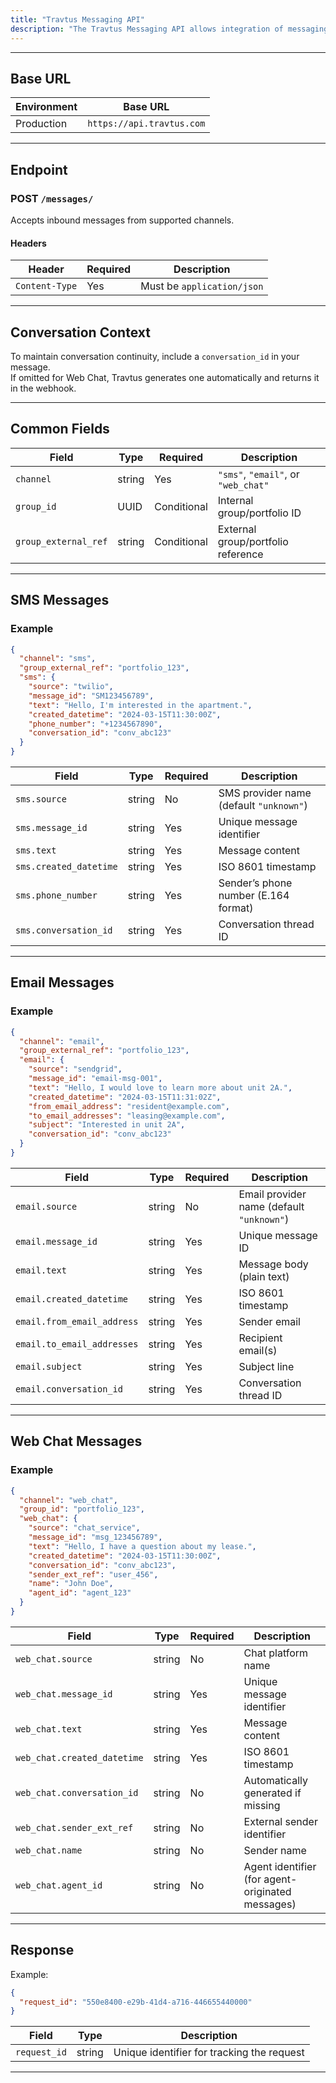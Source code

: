 ```yaml
---
title: "Travtus Messaging API"
description: "The Travtus Messaging API allows integration of messaging systems (SMS, Email, and Web Chat) with Travtus AI-powered conversation management. You can send inbound customer messages to Travtus, which processes them and returns AI-generated responses via webhooks."
---
```



---

## Base URL

| Environment | Base URL                  |
| ----------- | ------------------------- |
| Production  | `https://api.travtus.com` |

---

## Endpoint

### **POST** `/messages/`

Accepts inbound messages from supported channels.

#### Headers

| Header         | Required | Description                |
| -------------- | -------- | -------------------------- |
| `Content-Type` | Yes      | Must be `application/json` |

---

## Conversation Context

To maintain conversation continuity, include a `conversation_id` in your message.\
If omitted for Web Chat, Travtus generates one automatically and returns it in the webhook.

---

## Common Fields

| Field                | Type   | Required    | Description                         |
| -------------------- | ------ | ----------- | ----------------------------------- |
| `channel`            | string | Yes         | `"sms"`, `"email"`, or `"web_chat"` |
| `group_id`           | UUID   | Conditional | Internal group/portfolio ID         |
| `group_external_ref` | string | Conditional | External group/portfolio reference  |

---

## SMS Messages

### Example

```json
{
  "channel": "sms",
  "group_external_ref": "portfolio_123",
  "sms": {
    "source": "twilio",
    "message_id": "SM123456789",
    "text": "Hello, I'm interested in the apartment.",
    "created_datetime": "2024-03-15T11:30:00Z",
    "phone_number": "+1234567890",
    "conversation_id": "conv_abc123"
  }
}
```

| Field                  | Type   | Required | Description                             |
| ---------------------- | ------ | -------- | --------------------------------------- |
| `sms.source`           | string | No       | SMS provider name (default `"unknown"`) |
| `sms.message_id`       | string | Yes      | Unique message identifier               |
| `sms.text`             | string | Yes      | Message content                         |
| `sms.created_datetime` | string | Yes      | ISO 8601 timestamp                      |
| `sms.phone_number`     | string | Yes      | Sender’s phone number (E.164 format)    |
| `sms.conversation_id`  | string | Yes      | Conversation thread ID                  |

---

## Email Messages

### Example

```json
{
  "channel": "email",
  "group_external_ref": "portfolio_123",
  "email": {
    "source": "sendgrid",
    "message_id": "email-msg-001",
    "text": "Hello, I would love to learn more about unit 2A.",
    "created_datetime": "2024-03-15T11:31:02Z",
    "from_email_address": "resident@example.com",
    "to_email_addresses": "leasing@example.com",
    "subject": "Interested in unit 2A",
    "conversation_id": "conv_abc123"
  }
}
```

| Field                      | Type   | Required | Description                               |
| -------------------------- | ------ | -------- | ----------------------------------------- |
| `email.source`             | string | No       | Email provider name (default `"unknown"`) |
| `email.message_id`         | string | Yes      | Unique message ID                         |
| `email.text`               | string | Yes      | Message body (plain text)                 |
| `email.created_datetime`   | string | Yes      | ISO 8601 timestamp                        |
| `email.from_email_address` | string | Yes      | Sender email                              |
| `email.to_email_addresses` | string | Yes      | Recipient email(s)                        |
| `email.subject`            | string | Yes      | Subject line                              |
| `email.conversation_id`    | string | Yes      | Conversation thread ID                    |

---

## Web Chat Messages

### Example

```json
{
  "channel": "web_chat",
  "group_id": "portfolio_123",
  "web_chat": {
    "source": "chat_service",
    "message_id": "msg_123456789",
    "text": "Hello, I have a question about my lease.",
    "created_datetime": "2024-03-15T11:30:00Z",
    "conversation_id": "conv_abc123",
    "sender_ext_ref": "user_456",
    "name": "John Doe",
    "agent_id": "agent_123"
  }
}
```

| Field                       | Type   | Required | Description                                      |
| --------------------------- | ------ | -------- | ------------------------------------------------ |
| `web_chat.source`           | string | No       | Chat platform name                               |
| `web_chat.message_id`       | string | Yes      | Unique message identifier                        |
| `web_chat.text`             | string | Yes      | Message content                                  |
| `web_chat.created_datetime` | string | Yes      | ISO 8601 timestamp                               |
| `web_chat.conversation_id`  | string | No       | Automatically generated if missing               |
| `web_chat.sender_ext_ref`   | string | No       | External sender identifier                       |
| `web_chat.name`             | string | No       | Sender name                                      |
| `web_chat.agent_id`         | string | No       | Agent identifier (for agent-originated messages) |

---

## Response

Example:

```json
{
  "request_id": "550e8400-e29b-41d4-a716-446655440000"
}
```

| Field        | Type   | Description                                |
| ------------ | ------ | ------------------------------------------ |
| `request_id` | string | Unique identifier for tracking the request |

---

## 